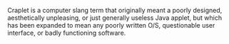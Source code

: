 Craplet is a computer slang term that originally meant a poorly designed, aesthetically unpleasing, or just generally useless Java applet, but which has been expanded to mean any poorly written O/S, questionable user interface, or badly functioning software.
{{stub}}